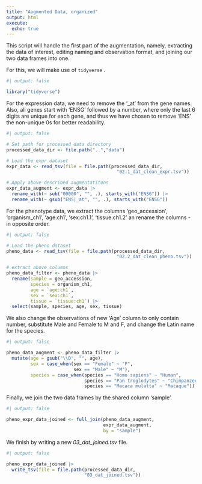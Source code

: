 ```yaml
---
title: "Augmented Data, organized"
output: html
execute:
  echo: true
---
```


This script will handle the first part of the augmentation, namely, extracting the data of interest, editing naming and observation format, and joining our two data frames into one.

For this, we will make use of `tidyverse` .

```r
#| output: false

library("tidyverse")
```

For the expression data, we need to remove the '\_at' from the gene names. Also, all genes start with 'ENSG' followed by a number, where only the last 6 digits are unique for each gene, and thus we have chosen to remove 'ENS' the non-unique 0s for better readability.

```r
#| output: false

# Set path for processed data directory
processed_data_dir <- file.path("..","data")

# Load the expr dataset
expr_data <- read_tsv(file = file.path(processed_data_dir,
                                         "02.1_dat_clean_expr.tsv"))

# Apply above described augmentatitons
expr_data_augment <- expr_data |>
  rename_with(~ sub("00000", "", .), starts_with("ENSG")) |>
  rename_with(~ gsub("ENS|_at", "", .), starts_with("ENSG"))
```

For the phenotype data, we extract the columns 'geo_accession', 'organism_ch1', 'age:ch1', 'sex:ch1.1', 'tissue:ch1.2' an rename the columns - in opposite order.

```r
#| output: false

# Load the pheno dataset
pheno_data <- read_tsv(file = file.path(processed_data_dir,
                                         "02.2_dat_clean_pheno.tsv"))

# extract above columns
pheno_data_filter <- pheno_data |>
  rename(sample = geo_accession,
         species = organism_ch1,
         age = `age:ch1`,
         sex = `sex:ch1`,
         tissue = `tissue:ch1`) |>
  select(sample, species, age, sex, tissue)
```

We also change the observations of new 'Age' column to only contain number, substitute Male and Female to M and F, and change the Latin name for the species.

```r
#| output: false

pheno_data_augment <- pheno_data_filter |>
  mutate(age = gsub("\\D", "", age),
         sex = case_when(sex == "Female" ~ "F",
                         sex == "Male" ~ "M"),
         species = case_when(species == "Homo sapiens" ~ "Human",
                             species == "Pan troglodytes" ~ "Chimpanzee",
                             species == "Macaca mulatta" ~ "Macaque"))
```

Finally, we join the two data frames by the shared column 'sample'.

```r
#| output: false

pheno_expr_data_joined <- full_join(pheno_data_augment,
                                    expr_data_augment,
                                    by = "sample")
```

We finish by writing a new *03_dat_joined.tsv* file.

```r
#| output: false

pheno_expr_data_joined |>
  write_tsv(file = file.path(processed_data_dir,
                             "03_dat_joined.tsv"))
```
